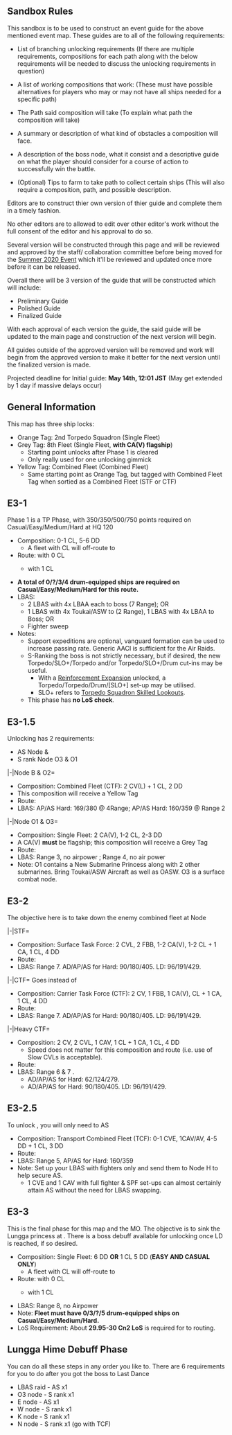 ==Sandbox Rules==
This sandbox is to be used to construct an event guide for the above mentioned event map. These guides are to all of the following requirements:

* List of branching unlocking requirements (If there are multiple requirements, compositions for each path along with the below requirements will be needed to discuss the unlocking requirements in question)

* A list of working compositions that work: (These must have possible alternatives for players who may or may not have all ships needed for a specific path)

* The Path said composition will take (To explain what path the composition will take)

* A summary or description of what kind of obstacles a composition will face.

* A description of the boss node, what it consist and a descriptive guide on what the player should consider for a course of action to successfully win the battle.

* (Optional) Tips to farm to take path to collect certain ships (This will also require a composition, path, and possible description.

Editors are to construct thier own version of thier guide and complete them in a timely fashion. 

No other editors are to allowed to edit over other editor's work without the full consent of the editor and his approval to do so. 

Several version will be constructed through this page and will be reviewed and approved by the staff/ collaboration committee before being moved for the [[Summer 2020 Event]] which it'll be reviewed and updated once more before it can be released.

Overall there will be 3 version of the guide that will be constructed which will include:

*Preliminary Guide
*Polished Guide
*Finalized Guide

With each approval of each version the guide, the said guide will be updated to the main page and construction of the next version will begin.

All guides outside of the approved version will be removed and work will begin from the approved version to make it better for the next version until the finalized version is made.

Projected deadline for Initial guide: '''May 14th, 12:01 JST''' (May get extended by 1 day if massive delays occur)

==General Information==

This map has three ship locks:
*Orange Tag: 2nd Torpedo Squadron (Single Fleet)
*Grey Tag: 8th Fleet (Single Fleet, '''with CA(V) flagship''')
**Starting point unlocks after Phase 1 is cleared
**Only really used for one unlocking gimmick
*Yellow Tag: Combined Fleet (Combined Fleet)
**Same starting point as Orange Tag, but tagged with Combined Fleet Tag when sortied as a Combined Fleet (STF or CTF)

==E3-1==

Phase 1 is a TP Phase, with 350/350/500/750 points required on Casual/Easy/Medium/Hard at HQ 120

*Composition: 0-1 CL, 5-6 DD
**A fleet with CL will off-route to {{MapRoute|E|red}}
*Route: {{MapRoute|A|blue|C|red|G|red|F|blue|I|blue|J|red|L|purple|M|green|N|red}} with 0 CL
**{{MapRoute|A|blue|C|red|E|red|G|red|F|blue|I|blue|J|red|L|purple|M|green|N|red}} with 1 CL
*'''A total of 0/?/3/4 drum-equipped ships are required on Casual/Easy/Medium/Hard for this route.'''
*LBAS:
**2 LBAS with 4x LBAA each to boss (7 Range); OR
**1 LBAS with 4x Toukai/ASW to {{MapRoute|C|red}} (2 Range), 1 LBAS with 4x LBAA to Boss; OR
**Fighter sweep {{MapRoute|E|red|G|red}}
*Notes: 
**Support expeditions are optional, vanguard formation can be used to increase passing rate. Generic AACI is sufficient for the Air Raids.
**S-Ranking the boss is not strictly necessary, but if desired, the new Torpedo/SLO+/Torpedo and/or Torpedo/SLO+/Drum cut-ins may be useful.
***With a [[Reinforcement Expansion]] unlocked, a Torpedo/Torpedo/Drum/[SLO+] set-up may be utilised.
***SLO+ refers to [[Torpedo Squadron Skilled Lookouts]].
**This phase has '''no LoS check'''.

==E3-1.5==
Unlocking {{MapRoute|W|Red}} has 2 requirements:
* AS Node {{MapRoute|B|Red}} & {{MapRoute|O2|Red}}
* S rank Node O3 & O1
<tabber> 
|-|Node B & O2=
* Composition: Combined Fleet (CTF): 2 CV(L) + 1 CL, 2 DD
* This composition will receive a Yellow Tag
* Route: {{MapRoute|A|blue|B|red|D|blue|O2|red}}
* LBAS: AP/AS {{MapRoute|O2|Red}} Hard: 169/380 @ 4Range; AP/AS {{MapRoute|B|Red}} Hard: 160/359 @ Range 2
|-|Node O1 & O3=
* Composition: Single Fleet: 2 CA(V), 1-2 CL, 2-3 DD
* A CA(V) '''must''' be flagship; this composition will receive a Grey Tag
* Route: {{MapRoute|P|blue|B|red|O1|red|O2|red}}
* LBAS: Range 3, no airpower {{MapRoute|O1|Red}}; Range 4, no air power {{MapRoute|O3|Red}}
* Note: O1 contains a New Submarine Princess along with 2 other submarines. Bring Toukai/ASW Aircraft as well as OASW. O3 is a surface combat node.
</tabber>

==E3-2==
The objective here is to take down the enemy combined fleet at Node {{MapRoute|W|Red}}

<tabber> 
|-|STF=
* Composition: Surface Task Force: 2 CVL, 2 FBB, 1-2 CA(V), 1-2 CL + 1 CA, 1 CL, 4 DD
* Route: {{MapRoute|A|blue|C|red|E|red|G|red|Q|blue|R|red|V|red|W|red}}
* LBAS: Range 7. AD/AP/AS for Hard: 90/180/405. LD: 96/191/429.
|-|CTF=
Goes {{MapRoute|Q|blue|S|red}} instead of {{MapRoute|Q|blue|R|red}}
* Composition: Carrier Task Force (CTF): 2 CV, 1 FBB, 1 CA(V), CL + 1 CA, 1 CL, 4 DD
* Route: {{MapRoute|A|blue|C|red|E|red|G|red|Q|blue|S|red|U|red|W|red}}
* LBAS: Range 7. AD/AP/AS for Hard: 90/180/405. LD: 96/191/429.
|-|Heavy CTF=
* Composition: 2 CV, 2 CVL, 1 CAV, 1 CL + 1 CA, 1 CL, 4 DD
**Speed does not matter for this composition and route (i.e. use of Slow CVLs is acceptable).
* Route: {{MapRoute|A|blue|C|red|E|red|G|red|Q|blue|R|red|V|red|W|red}}
* LBAS: Range 6 {{MapRoute|V|red}} & 7 {{MapRoute|W|red}}.
**AD/AP/AS for {{MapRoute|V|red}} Hard: 62/124/279.
**AD/AP/AS for {{MapRoute|W|red}} Hard: 90/180/405. LD: 96/191/429.
</tabber>

==E3-2.5==
To unlock {{MapRoute|Z|Red}}, you will only need to AS {{MapRoute|H|red}}
* Composition: Transport Combined Fleet (TCF): 0-1 CVE, 1CAV/AV, 4-5 DD + 1 CL, 3 DD
* Route: {{MapRoute|A|blue|C|red|E|red|G|red|F|blue|H|red}}
* LBAS: Range 5, AP/AS for Hard: 160/359
* Note: Set up your LBAS with fighters only and send them to Node H to help secure AS.
** 1 CVE and 1 CAV with full fighter & SPF set-ups can almost certainly attain AS without the need for LBAS swapping.

==E3-3==
This is the final phase for this map and the MO. The objective is to sink the Lungga princess at {{MapRoute|Z|red}}. There is a boss debuff available for unlocking once LD is reached, if so desired. 
* Composition: Single Fleet: 6 DD ''' OR''' 1 CL 5 DD ('''EASY AND CASUAL ONLY''')
**A fleet with CL will off-route to {{MapRoute|E|red}}
* Route: {{MapRoute|A|blue|C|red|G|red|F|blue|I|blue|X|red|M|green|Z|red}} with 0 CL
** {{MapRoute|A|blue|C|red|E|red|G|red|F|blue|I|blue|X|red|M|green|Z|red}} with 1 CL
* LBAS: Range 8, no Airpower 
* Note: '''Fleet must have 0/3/?/5 drum-equipped ships on Casual/Easy/Medium/Hard.'''
*LoS Requirement: About '''29.95-30 Cn2 LoS''' is required for {{MapRoute|M|green}} to {{MapRoute|Z|red}} routing.

==Lungga Hime Debuff Phase==
You can do all these steps in any order you like to. There are 6 requirements for you to do after you got the boss to Last Dance
* LBAS raid - AS x1
* O3 node - S rank x1
* E node - AS x1
* W node - S rank x1
* K node - S rank x1
* N node - S rank x1 (go with TCF)